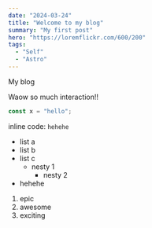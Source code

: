 ```yaml
---
date: "2024-03-24"
title: "Welcome to my blog"
summary: "My first post"
hero: "https://loremflickr.com/600/200"
tags:
  - "Self"
  - "Astro"
---
```



My blog

<SolidComponent client:load />

Waow so much interaction!!

```js
const x = "hello";
```

inline code: `hehehe`

- list a
- list b
- list c
  - nesty 1
    - nesty 2
- hehehe

1. epic
2. awesome
3. exciting
